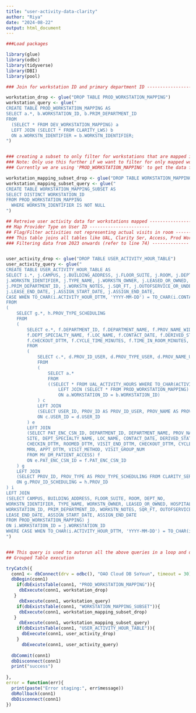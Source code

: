 ```yaml
---
title: "user-activity-data-clarity"
author: "Riya"
date: "2024-08-22"
output: html_document
---
```


```r
###Load packages

library(glue)
library(odbc)
library(tidyverse)
library(DBI)
library(pool)

```


```r

### Join for workstation ID and primary department ID -------------------------

workstation_drop <- glue("DROP TABLE PROD_WORKSTATION_MAPPING")
workstation_query <- glue("
CREATE TABLE PROD_WORKSTATION_MAPPING AS
SELECT a.*, b.WORKSTATION_ID, b.PRIM_DEPARTMENT_ID 
FROM
  (SELECT * FROM DEV_WORKSTATION_MAPPING) a
  LEFT JOIN (SELECT * FROM CLARITY_LWS) b
  ON a.WORKSTN_IDENTIFIER = b.WORKSTN_IDENTIFIER;
")


### creating a subset to only filter for workstations that are mapped in Epic -------------------------
### Note: Only use this further if we want to filter for only mapped workstations -------------------------
### Currently we are using 'PROD_WORKSTATION_MAPPING' to get the data for all workstations despite being mapped or not mapped in Epic -------------------------

workstation_mapping_subset_drop <- glue("DROP TABLE WORKSTATION_MAPPING_SUBSET")
workstation_mapping_subset_query <- glue("
CREATE TABLE WORKSTATION_MAPPING_SUBSET AS
SELECT DISTINCT WORKSTATION_ID
FROM PROD_WORKSTATION_MAPPING
  WHERE WORKSTN_IDENTIFIER IS NOT NULL
")


```


```r

## Retreive user activity data for workstations mapped -------------------------
## Map Provider Type on User ID -----------------------
## Flag/Filter activities not representing actual visits in room --------------
### This table joins all tables like UAL, Clarity Ser, Access, Prod Workstation Mapping to pull user activity information with all necessary columns --------------
### Filtering data from 2023 onwards (refer to line 74) --------------


user_activity_drop <- glue("DROP TABLE USER_ACTIVITY_HOUR_TABLE")
user_activity_query <- glue("
CREATE TABLE USER_ACTIVITY_HOUR_TABLE AS
SELECT i.*, j.CAMPUS, j.BUILDING_ADDRESS, j.FLOOR_SUITE, j.ROOM, j.DEPT_NO,
j.WORKSTN_IDENTIFIER, j.TYPE_NAME, j.WORKSTN_OWNER, j.LEASED_OR_OWNED, j.HOSPITAL_OR_NONHOSPITAL,
j.PRIM_DEPARTMENT_ID, j.WORKSTN_NOTES, j.SQR_FT, j.OUTOFSERVICE_OR_UNDERCONSTRUCTION, j.LEASE_START_DATE,
j.LEASE_END_DATE, j.ASSIGN_START_DATE, j.ASSIGN_END_DATE,
CASE WHEN TO_CHAR(i.ACTIVITY_HOUR_DTTM, 'YYYY-MM-DD') = TO_CHAR(i.CONTACT_DATE, 'YYYY-MM-DD') THEN 'Yes' ELSE 'No' END AS VALID_ACTIVITY
FROM
(
    SELECT g.*, h.PROV_TYPE_SCHEDULING
    FROM
    (
        SELECT e.*, f.DEPARTMENT_ID, f.DEPARTMENT_NAME, f.PROV_NAME_WID, f.PROV_ID_SCHEDULING, f.SITE, 
        f.DEPT_SPECIALTY_NAME, f.LOC_NAME, f.CONTACT_DATE, f.DERIVED_STATUS_DESC, f.CHECKIN_DTTM, f.ROOMED_DTTM, f.VISIT_END_DTTM,
        f.CHECKOUT_DTTM, f.CYCLE_TIME_MINUTES, f.TIME_IN_ROOM_MINUTES, f.MRN, f.APPT_DTTM, f.VISIT_METHOD, f.VISIT_GROUP_NUM
        FROM
        (
            SELECT c.*, d.PROV_ID_USER, d.PROV_TYPE_USER, d.PROV_NAME_USER
            FROM
            (
                SELECT a.* 
                FROM 
                ((SELECT * FROM UAL_ACTIVITY_HOURS WHERE TO_CHAR(ACTIVITY_HOUR_DTTM,'YYYY') >= '2023') a
                    LEFT JOIN (SELECT * FROM PROD_WORKSTATION_MAPPING) b
                    ON a.WORKSTATION_ID = b.WORKSTATION_ID)
            ) c
            LEFT JOIN 
            (SELECT USER_ID, PROV_ID AS PROV_ID_USER, PROV_NAME AS PROV_NAME_USER, PROV_TYPE AS PROV_TYPE_USER FROM CLARITY_SER) d
            ON c.USER_ID = d.USER_ID
        ) e
        LEFT JOIN 
        (SELECT PAT_ENC_CSN_ID, DEPARTMENT_ID, DEPARTMENT_NAME, PROV_NAME_WID, PROV_ID AS PROV_ID_SCHEDULING,
        SITE, DEPT_SPECIALTY_NAME, LOC_NAME, CONTACT_DATE, DERIVED_STATUS_DESC,
        CHECKIN_DTTM, ROOMED_DTTM, VISIT_END_DTTM, CHECKOUT_DTTM, CYCLE_TIME_MINUTES, TIME_IN_ROOM_MINUTES,
        MRN, APPT_DTTM, VISIT_METHOD, VISIT_GROUP_NUM
        FROM MV_DM_PATIENT_ACCESS) f
        ON e.PAT_ENC_CSN_ID = f.PAT_ENC_CSN_ID
    ) g
    LEFT JOIN 
    (SELECT PROV_ID, PROV_TYPE AS PROV_TYPE_SCHEDULING FROM CLARITY_SER) h
    ON g.PROV_ID_SCHEDULING = h.PROV_ID
) i
LEFT JOIN 
(SELECT CAMPUS, BUILDING_ADDRESS, FLOOR_SUITE, ROOM, DEPT_NO,
WORKSTN_IDENTIFIER, TYPE_NAME, WORKSTN_OWNER, LEASED_OR_OWNED, HOSPITAL_OR_NONHOSPITAL,
WORKSTATION_ID, PRIM_DEPARTMENT_ID, WORKSTN_NOTES, SQR_FT, OUTOFSERVICE_OR_UNDERCONSTRUCTION, LEASE_START_DATE,
LEASE_END_DATE, ASSIGN_START_DATE, ASSIGN_END_DATE
FROM PROD_WORKSTATION_MAPPING) j
ON i.WORKSTATION_ID = j.WORKSTATION_ID
WHERE CASE WHEN TO_CHAR(i.ACTIVITY_HOUR_DTTM, 'YYYY-MM-DD') = TO_CHAR(i.CONTACT_DATE, 'YYYY-MM-DD') THEN 'Yes' ELSE 'No' END = 'Yes';
")



```


```r

### This query is used to autorun all the above queries in a loop and drop and recreate the tables in Oracle. If success, it prints success, if any error it will give out the error message.
## Grouped Table execution

tryCatch({
  conn1 <- dbConnect(drv = odbc(), "OAO Cloud DB SoYoun", timeout = 30)
  dbBegin(conn1)
    if(dbExistsTable(conn1, "PROD_WORKSTATION_MAPPING")){
     dbExecute(conn1, workstation_drop)
   }
     dbExecute(conn1, workstation_query) 
    if(dbExistsTable(conn1, "WORKSTATION_MAPPING_SUBSET")){
     dbExecute(conn1, workstation_mapping_subset_drop) 
   }
     dbExecute(conn1, workstation_mapping_subset_query) 
    if(dbExistsTable(conn1, "USER_ACTIVITY_HOUR_TABLE")){
      dbExecute(conn1, user_activity_drop) 
    }
      dbExecute(conn1, user_activity_query)  
     
  dbCommit(conn1)
  dbDisconnect(conn1)
  print("success")
  
},
error = function(err){
  print(paste("Error staging:", err$message))
  dbRollback(conn1)
  dbDisconnect(conn1)
})


```